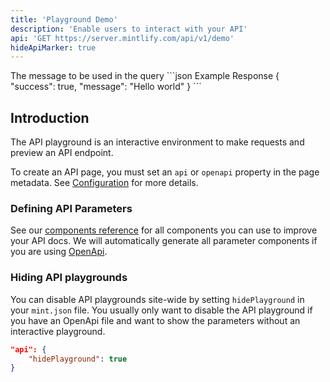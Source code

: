 ```yaml
---
title: 'Playground Demo'
description: 'Enable users to interact with your API'
api: 'GET https://server.mintlify.com/api/v1/demo'
hideApiMarker: true
---
```


<ParamField query="message" type="string" required>
  The message to be used in the query
</ParamField>

<ResponseExample>
  ```json Example Response
  {
    "success": true,
    "message": "Hello world"
  }
  ```
</ResponseExample>

## Introduction

The API playground is an interactive environment to make requests and preview an API endpoint.

To create an API page, you must set an `api` or `openapi` property in the page metadata. See [Configuration](/api-playground/configuration) for more details.

### Defining API Parameters

See our [components reference](/components/api) for all components you can use to improve your API docs. We will automatically generate all parameter components if you are using [OpenApi](/api-playground/openapi).

### Hiding API playgrounds

You can disable API playgrounds site-wide by setting `hidePlayground` in your `mint.json` file. You usually only want to disable the API playground if you have an OpenApi file and want to show the parameters without an interactive playground.

```json mint.json
"api": {
    "hidePlayground": true
}
```
